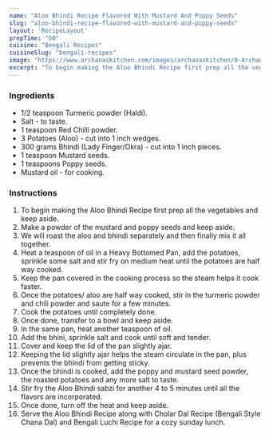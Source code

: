 ---
name: "Aloo Bhindi Recipe Flavored With Mustard And Poppy Seeds"
slug: "aloo-bhindi-recipe-flavored-with-mustard-and-poppy-seeds"
layout: 'RecipeLayout'
prepTime: "60"
cuisine: "Bengali Recipes"
cuisineSlug: "bengali-recipes"
image: "https://www.archanaskitchen.com/images/archanaskitchen/0-Archanas-Kitchen-Recipes/2016/1-Archana/Bengali_Style_Aloo_Bhindi_Spiced_with_Mustard_and_Poppy_Seeds_Recipe-3.jpg"
excerpt: "To begin making the Aloo Bhindi Recipe first prep all the vegetables and keep aside"
---

### Ingredients

- 1/2 teaspoon Turmeric powder (Haldi).
- Salt - to taste.
- 1 teaspoon Red Chilli powder.
- 3 Potatoes (Aloo) - cut into 1 inch wedges.
- 300 grams Bhindi (Lady Finger/Okra) - cut into 1 inch pieces.
- 1 teaspoon Mustard seeds.
- 1 teaspoons Poppy seeds.
- Mustard oil - for cooking.

### Instructions

1. To begin making the Aloo Bhindi Recipe first prep all the vegetables and keep aside.
1. Make a powder of the mustard and poppy seeds and keep aside.
1. We will roast the aloo and bhindi separately and then finally mix it all together.
1. Heat a teaspoon of oil in a Heavy Bottomed Pan, add the potatoes, sprinkle some salt and stir fry on medium heat until the potatoes are half way cooked.
1. Keep the pan covered in the cooking process so the steam helps it cook faster.
1. Once the potatoes/ aloo are half way cooked, stir in the turmeric powder and chili powder and saute for a few minutes.
1. Cook the potatoes until completely done.
1. Once done, transfer to a bowl and keep aside.
1. In the same pan, heat another teaspoon of oil.
1. Add the bhini, sprinkle salt and cook until soft and tender.
1. Cover and keep the lid of the pan slightly ajar.
1. Keeping the lid slightly ajar helps the steam circulate in the pan, plus prevents the bhindi from getting sticky.
1. Once the bhindi is cooked, add the poppy and mustard seed powder, the roasted potatoes and any more salt to taste.
1. Stir fry the Aloo Bhindi sabzi for another 4 to 5 minutes until all the flavors are incorporated.
1. Once done, turn off the heat and keep aside.
1. Serve the Aloo Bhindi Recipe along with Cholar Dal Recipe (Bengali Style Chana Dal) and Bengali Luchi Recipe  for a cozy sunday lunch.
